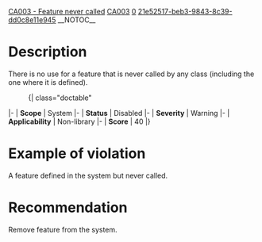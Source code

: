 [[Property:title|CA003 - Feature never called]]
[[Property:link_title|CA003]]
[[Property:weight|0]]
[[Property:uuid|21e52517-beb3-9843-8c39-dd0c8e11e945]]
__NOTOC__
=Description=
There is no use for a feature that is never called by any class (including the one where it is defined).
:{| class="doctable"
|-
| '''Scope'''
| System
|-
| '''Status'''
| Disabled
|-
| '''Severity'''
| Warning
|-
| '''Applicability'''
| Non-library
|-
| '''Score'''
|  40
|}


=Example of violation=
A feature defined in the system but never called.

=Recommendation=
Remove feature from the system.


